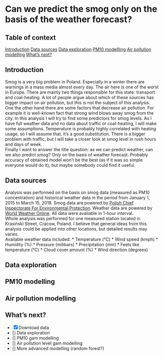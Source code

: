 # Can we predict the smog only on the basis of the weather forecast?

## Table of context

[Introduction](#Introduction)
[Data sources](#Data sources)
[Data exploration]()
[PM10 modellling]()
[Air pollution modelling]()
[What's next?]()

## Introduction

Smog is a very big problem in Poland. Especially in a winter there are warnings in a mass media almost every day. The air here is one of the worst in Europe. There are mainly two things responsible for this state: transport and coal-heating. A lot of people argue about which of these sources has bigger impact on air pollution, but this is not the subject of this analysis. One the other hand there are some factors that decrease air pollution. For example it is well-known fact that strong wind blows away smog from the city. In this analysis I will try to find some predictors for smog levels. As I have full weather data and no data about traffic or coal-heating, I will make some assumptions. Temperature is probably highly correlated with heating usage, so I will assume that, it's a good substitution. There is a bigger problem with traffic, but I will take a closer look at smog level in rush hours and days of week.<br>
Finally I want to answer the title question: as we can predict weather, can we also predict smog? Only on the basis of weather forecast. Probably accuracy of obtained model won't be the best (as if it was so simple everyone would do it), but maybe somebody could find it useful.

## Data sources

Analysis was performed on the basis on smog data (measured as PM10 concentration) and historical weather data in the period from January 1, 2015 to March 15, 2018. Smog data are powered by <a href="http://powietrze.gios.gov.pl" title="Chief Inspectorate For Environmental Protection"> Polish Chief Inspectorate For Environmental Protection</a>. 
Weather data are powered by <a href="https://developer.worldweatheronline.com/" title="Free Weather API" target="_blank">World Weather Online</a>. All data were available in 1-hour interval.<br>
Whole analysis was performed for one measured station located in Krasiński Street, Cracow, Poland. I believe that general ideas from this analysis could be applied into other locations, but detailed results may varies.<br>
Available weather data included:
* Temperature (&deg;C)
* Wind speed (kmph)
* Humidity (%)
* Pressure (milibars)
* Precipitation (mm)
* Feels like temperature (&deg;C)
* Cloud cover amount (%)
* Wind direction (degrees)

## Data exploration

## PM10 modelling

## Air pollution modelling

## What's next?

 - [x] Download data
 - [] Data exploration
 - [] PM10 gam modelling
 - [] Air pollution level gam modelling
 - [] More advanced modelling (random forest?)

